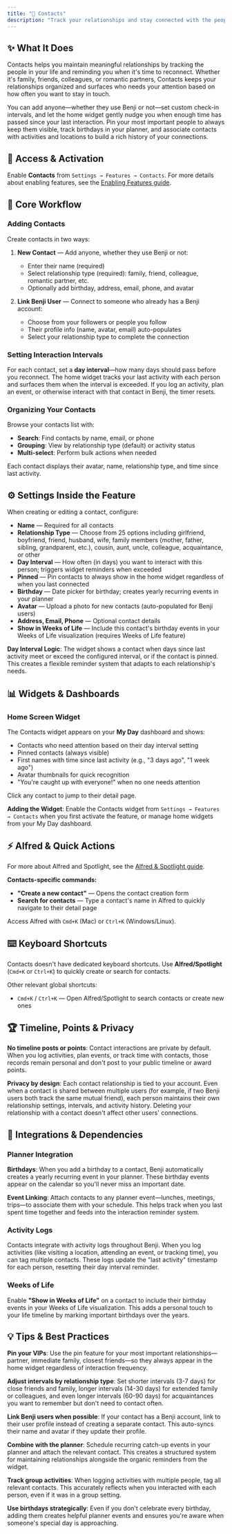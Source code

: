 ```yaml
---
title: "👥 Contacts"
description: "Track your relationships and stay connected with the people who matter most"
---
```


## ✨ What It Does

Contacts helps you maintain meaningful relationships by tracking the people in your life and reminding you when it's time to reconnect. Whether it's family, friends, colleagues, or romantic partners, Contacts keeps your relationships organized and surfaces who needs your attention based on how often you want to stay in touch.

You can add anyone—whether they use Benji or not—set custom check-in intervals, and let the home widget gently nudge you when enough time has passed since your last interaction. Pin your most important people to always keep them visible, track birthdays in your planner, and associate contacts with activities and locations to build a rich history of your connections.

## 🚪 Access & Activation

Enable **Contacts** from `Settings → Features → Contacts`. For more details about enabling features, see the [Enabling Features guide](/docs/enabling-features).

## 🧭 Core Workflow

### Adding Contacts

Create contacts in two ways:

1. **New Contact** — Add anyone, whether they use Benji or not:
   - Enter their name (required)
   - Select relationship type (required): family, friend, colleague, romantic partner, etc.
   - Optionally add birthday, address, email, phone, and avatar

2. **Link Benji User** — Connect to someone who already has a Benji account:
   - Choose from your followers or people you follow
   - Their profile info (name, avatar, email) auto-populates
   - Select your relationship type to complete the connection

### Setting Interaction Intervals

For each contact, set a **day interval**—how many days should pass before you reconnect. The home widget tracks your last activity with each person and surfaces them when the interval is exceeded. If you log an activity, plan an event, or otherwise interact with that contact in Benji, the timer resets.

### Organizing Your Contacts

Browse your contacts list with:
- **Search**: Find contacts by name, email, or phone
- **Grouping**: View by relationship type (default) or activity status
- **Multi-select**: Perform bulk actions when needed

Each contact displays their avatar, name, relationship type, and time since last activity.

## ⚙️ Settings Inside the Feature

When creating or editing a contact, configure:

- **Name** — Required for all contacts
- **Relationship Type** — Choose from 25 options including girlfriend, boyfriend, friend, husband, wife, family members (mother, father, sibling, grandparent, etc.), cousin, aunt, uncle, colleague, acquaintance, or other
- **Day Interval** — How often (in days) you want to interact with this person; triggers widget reminders when exceeded
- **Pinned** — Pin contacts to always show in the home widget regardless of when you last connected
- **Birthday** — Date picker for birthday; creates yearly recurring events in your planner
- **Avatar** — Upload a photo for new contacts (auto-populated for Benji users)
- **Address, Email, Phone** — Optional contact details
- **Show in Weeks of Life** — Include this contact's birthday events in your Weeks of Life visualization (requires Weeks of Life feature)

**Day Interval Logic**: The widget shows a contact when days since last activity meet or exceed the configured interval, or if the contact is pinned. This creates a flexible reminder system that adapts to each relationship's needs.

## 📊 Widgets & Dashboards

### Home Screen Widget

The Contacts widget appears on your **My Day** dashboard and shows:
- Contacts who need attention based on their day interval setting
- Pinned contacts (always visible)
- First names with time since last activity (e.g., "3 days ago", "1 week ago")
- Avatar thumbnails for quick recognition
- "You're caught up with everyone!" when no one needs attention

Click any contact to jump to their detail page.

**Adding the Widget**: Enable the Contacts widget from `Settings → Features → Contacts` when you first activate the feature, or manage home widgets from your My Day dashboard.

## ⚡ Alfred & Quick Actions

For more about Alfred and Spotlight, see the [Alfred & Spotlight guide](/docs/alfred-spotlight).

**Contacts-specific commands:**
- **"Create a new contact"** — Opens the contact creation form
- **Search for contacts** — Type a contact's name in Alfred to quickly navigate to their detail page

Access Alfred with `Cmd+K` (Mac) or `Ctrl+K` (Windows/Linux).

## ⌨️ Keyboard Shortcuts

Contacts doesn't have dedicated keyboard shortcuts. Use **Alfred/Spotlight** (`Cmd+K` or `Ctrl+K`) to quickly create or search for contacts.

Other relevant global shortcuts:
- `Cmd+K` / `Ctrl+K` — Open Alfred/Spotlight to search contacts or create new ones

## 🏆 Timeline, Points & Privacy

**No timeline posts or points**: Contact interactions are private by default. When you log activities, plan events, or track time with contacts, those records remain personal and don't post to your public timeline or award points.

**Privacy by design**: Each contact relationship is tied to your account. Even when a contact is shared between multiple users (for example, if two Benji users both track the same mutual friend), each person maintains their own relationship settings, intervals, and activity history. Deleting your relationship with a contact doesn't affect other users' connections.

## 🔗 Integrations & Dependencies

### Planner Integration

**Birthdays**: When you add a birthday to a contact, Benji automatically creates a yearly recurring event in your planner. These birthday events appear on the calendar so you'll never miss an important date.

**Event Linking**: Attach contacts to any planner event—lunches, meetings, trips—to associate them with your schedule. This helps track when you last spent time together and feeds into the interaction reminder system.

### Activity Logs

Contacts integrate with activity logs throughout Benji. When you log activities (like visiting a location, attending an event, or tracking time), you can tag multiple contacts. These logs update the "last activity" timestamp for each person, resetting their day interval reminder.

### Weeks of Life

Enable **"Show in Weeks of Life"** on a contact to include their birthday events in your Weeks of Life visualization. This adds a personal touch to your life timeline by marking important birthdays over the years.

## 💡 Tips & Best Practices

**Pin your VIPs**: Use the pin feature for your most important relationships—partner, immediate family, closest friends—so they always appear in the home widget regardless of interaction frequency.

**Adjust intervals by relationship type**: Set shorter intervals (3-7 days) for close friends and family, longer intervals (14-30 days) for extended family or colleagues, and even longer intervals (60-90 days) for acquaintances you want to remember but don't need to contact often.

**Link Benji users when possible**: If your contact has a Benji account, link to their user profile instead of creating a separate contact. This auto-syncs their name and avatar if they update their profile.

**Combine with the planner**: Schedule recurring catch-up events in your planner and attach the relevant contact. This creates a structured system for maintaining relationships alongside the organic reminders from the widget.

**Track group activities**: When logging activities with multiple people, tag all relevant contacts. This accurately reflects when you interacted with each person, even if it was in a group setting.

**Use birthdays strategically**: Even if you don't celebrate every birthday, adding them creates helpful planner events and ensures you're aware when someone's special day is approaching.
